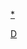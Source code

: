 {{Navbox
| name   = 剛果民主共和國體育國家隊
| title  = [[剛果民主共和國|<span style="color:white;">剛果民主共和國</span>]][[國家隊|<span style="color:white;">體育國家隊</span>]]
|listclass = hlist
| state  = {{{state|autocollapse}}}
| titlestyle = background:#1E90FF;color:white;border:2px solid #B22222;
| list1  = 
* [[剛果民主共和國國家美式足球隊|美式足球]]
* 籃球
** [[剛果民主共和國國家籃球隊|男子]]
** [[剛果民主共和國國家女子籃球隊|女子]]
* [[剛果民主共和國國家板球隊|板球]]
* 手球
** [[剛果民主共和國國家手球隊|男子]]
** [[剛果民主共和國國家女子手球隊|女子]]
* [[剛果民主共和國國家橄欖球隊|橄欖球]]
* 足球
** [[剛果民主共和國國家足球隊|男子]] • [[剛果民主共和國國家U20足球隊|男子U-20]]
** [[剛果民主共和國國家女子足球隊|女子]]
* 排球
** [[剛果民主共和國國家男子排球隊|男子]]
** [[剛果民主共和國國家女子排球隊|女子]]
}}<noinclude>
{{collapsible option}}
[[Category:體育國家隊導航模板|D]]
[[分類:剛果民主共和國體育國家隊|*]]
</noinclude>